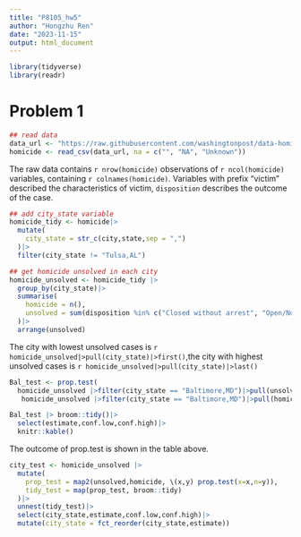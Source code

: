 ```yaml
---
title: "P8105_hw5"
author: "Hongzhu Ren"
date: "2023-11-15"
output: html_document
---
```

```r
library(tidyverse)
library(readr)
```

# Problem 1
```r
## read data
data_url <- "https://raw.githubusercontent.com/washingtonpost/data-homicides/master/homicide-data.csv"
homicide <- read_csv(data_url, na = c("", "NA", "Unknown"))
```

The raw data contains `r nrow(homicide)` observations of `r ncol(homicide)` variables, containing `r colnames(homicide)`. Variables with prefix "victim" described the characteristics of victim, `disposition` describes the outcome of the case. 

```r
## add city_state variable
homicide_tidy <- homicide|>
  mutate(
    city_state = str_c(city,state,sep = ",")
  )|>
  filter(city_state != "Tulsa,AL") 

```

```r
## get homicide unsolved in each city
homicide_unsolved <- homicide_tidy |>
  group_by(city_state)|>
  summarise(
    homicide = n(),
    unsolved = sum(disposition %in% c("Closed without arrest", "Open/No arrest"))
  )|>
  arrange(unsolved)
```

The city with lowest unsolved cases is `r homicide_unsolved|>pull(city_state)|>first()`,the city with highest unsolved cases is `r homicide_unsolved|>pull(city_state)|>last()`

```r
Bal_test <- prop.test(
  homicide_unsolved |>filter(city_state == "Baltimore,MD")|>pull(unsolved),
   homicide_unsolved |>filter(city_state == "Baltimore,MD")|>pull(homicide))

Bal_test |> broom::tidy()|>
  select(estimate,conf.low,conf.high)|>
  knitr::kable()
```

The outcome of prop.test is shown in the table above.

```r
city_test <- homicide_unsolved |>
  mutate(
    prop_test = map2(unsolved,homicide, \(x,y) prop.test(x=x,n=y)),
    tidy_test = map(prop_test, broom::tidy)
  )|>
  unnest(tidy_test)|>
  select(city_state,estimate,conf.low,conf.high)|>
  mutate(city_state = fct_reorder(city_state,estimate))
```

```r

```

